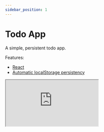 ```yaml
---
sidebar_position: 1
---
```



# Todo App

A simple, persistent todo app.

Features:

- [React](https://reactjs.org/)
- [Automatic localStorage persistency](/advanced/local-storage)

<iframe
  style={{ width: '100%', height: 600 }}
  src="https://stackblitz.com/edit/superstate-todo-app?file=src/app.tsx"
/>

